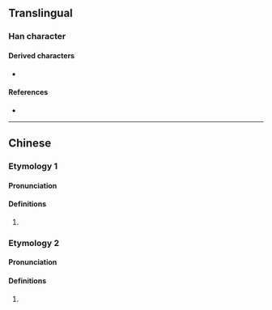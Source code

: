 {{character info}}
==Translingual==

===Han character===
{{Han char|rn=86|rad=火|as=13|sn=17|four=94827|canj=FTWB|ids=⿰火萬}}

====Derived characters====
* {{l|mul|[[𡓧]]}}

====References====
* {{Han ref|kx=0684.280|dkj=19466|hdz=32240.080|uh=71E4|ud=29156|bh=ED60|bd=60768}}

----

==Chinese==
{{zh-forms}}

===Etymology 1===

====Pronunciation====
{{zh-pron
|m=tài
|c=taai3
|mc=y
|oc=y
|ma=
|cat=n
}}

====Definitions====
{{zh-hanzi}}

# {{zh-only|燤焥|[[smoke]]; [[mist]]; [[vapour]]}}

===Etymology 2===

====Pronunciation====
{{zh-pron
|m=liè
|c=
|ma=
|cat=
}}

====Definitions====
{{zh-hanzi}}

# {{rfdef|zh|sort=火13}} <!-- 火斷 -->